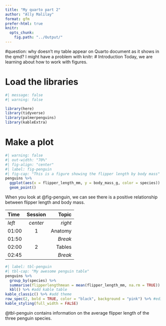 ```yaml
---
title: "My quarto part 2"
author: "Ally Malilay"
format: gfm
prefer-html: true
knitr: 
  opts_chunk: 
    fig.path: "../Output/"
---
```

#question: why doesn't my table appear on Quarto document as it shows in the qmd? 
I might have a problem with knitr:
# Introduction
Today, we are learning about how to work with figures.

# Load the libraries
```r
#| message: false
#| warning: false

library(here)
library(tidyverse)
library(palmerpenguins)
library(kableExtra)

```

# Make a plot
```r
#| warning: false
#| out-width: "70%"
#| fig-align: "center"
#| label: fig-penguin
#| fig-cap: "This is a figure showing the flipper length by body mass"
penguins %>%
  ggplot(aes(x = flipper_length_mm, y = body_mass_g, color = species)) +
  geom_point()
```

When you look at @fig-penguin, we can see there is a positive relationship between flipper length and body mass.

| Time  | Session | Topic    |
|:------|:-------:|---------:|
| _left_ | _center_| _right_ |
| 01:00  | 1       | Anatomy |
| 01:50  |         | *Break* |
| 02:00  | 2       | Tables  |
| 02:45  |         | *Break* |

```r
#| label: tbl-penguin
#| tbl-cap: "My awesome penguin table"
penguins %>%
  group_by(species) %>%
  summarise(flipperlengthmean = mean(flipper_length_mm, na.rm = TRUE)) %>%
  kbl() %>% #add kable table
kable_classic() %>% #add theme
row_spec(2, bold = TRUE, color = "black", background = "pink") %>% #edit appearance of row 2
kable_styling(full_width = FALSE)
```

@tbl-penguin contains information on the average flipper length of the three penguin species.